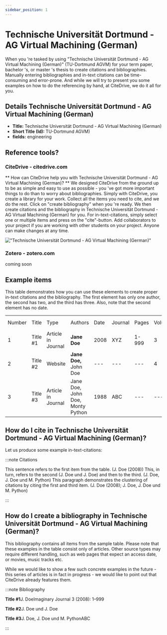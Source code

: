 ```yaml
---
sidebar_position: 1
---
```


# Technische Universität Dortmund - AG Virtual Machining (German)

When you 're tasked by using "Technische Universität Dortmund - AG Virtual Machining (German)" (TU-Dortmund AGVM) for your term paper, bachelor 's, or master 's thesis to create citations and bibliographies.
Manually entering bibliographies and in-text citations can be time-consuming and error-prone. And while we will try to present you some examples on how to do the referencing by hand, at CiteDrive, we do it all for you.

## Details  Technische Universität Dortmund - AG Virtual Machining (German)
* **Title:** Technische Universität Dortmund - AG Virtual Machining (German)
* **Short Title (Id):** TU-Dortmund AGVM)
* **fields:** engineering

## Reference tools?
### CiteDrive - citedrive.com
** How can CiteDrive help you with Technische Universität Dortmund - AG Virtual Machining (German)? **
We designed CiteDrive from the ground up to be as simple and easy to use as possible - you 've got more important things to do than to worry about bibliographies. Simply with CiteDrive, you create a library for your work. Collect all the items you need to cite, and we do the rest. Click on "create bibliography" when you 're ready. We then create citations and the bibliography in Technische Universität Dortmund - AG Virtual Machining (German) for you. For in-text-citations, simply select one or multiple items and press on the "cite"-button. Add collaborators to your project if you are working with other students on your project. Anyone can make changes at any time.


!["Technische Universität Dortmund - AG Virtual Machining (German)"](images/technische-universitat-dortmund--ag-virtual-machining-german.svg "Choose Technische Universität Dortmund - AG Virtual Machining (German) in the CiteDrive App")

### Zotero - zotero.com

coming soon

## Example items

This table demonstrates how you can use these elements to create proper in-text citations and the bibliography. The first element has only one author, the second has two, and the third has three. Also, note that the second element has no date.


<table>
  <tr>
   <td>Number
   </td>
   <td>Title
   </td>
   <td>Type
   </td>
   <td>Authors
   </td>
   <td>Date
   </td>
   <td>Journal
   </td>
   <td>Pages
   </td>
   <td>Volume
   </td>
   <td>Issue
   </td>
   <td>Access Date
   </td>
  </tr>
  <tr>
   <td>1
   </td>
   <td>Title #1
   </td>
   <td>Article in Journal
   </td>
   <td><strong>Jane Doe</strong>
   </td>
   <td>2008
   </td>
   <td>XYZ
   </td>
   <td>1-999
   </td>
   <td>3
   </td>
   <td>2
   </td>
   <td>--
   </td>
  </tr>
  <tr>
   <td>
2
   </td>
   <td>Title #2
   </td>
   <td>Website
   </td>
   <td><strong>Jane Doe, </strong>John Doe
   </td>
   <td>---
   </td>
   <td>---
   </td>
   <td>---
   </td>
   <td>4
   </td>
   <td>---
   </td>
   <td>2020-05-01
   </td>
  </tr>
  <tr>
   <td>3
   </td>
   <td>Title #3
   </td>
   <td>Article in Journal
   </td>
   <td>Jane Doe, John Doe, Monty Python
   </td>
   <td>1988
   </td>
   <td>ABC
   </td>
   <td>---
   </td>
   <td>---
   </td>
   <td>16
   </td>
   <td>---
   </td>
  </tr>
</table>



## How do I cite in  Technische Universität Dortmund - AG Virtual Machining (German)?

Let us produce some example in-text-citations:

:::note Citations


This sentence refers to the first item from the table. (J. Doe (2008)) This, in turn, refers to the second (J. Doe und J. Doe)
and then to the third.  (J. Doe, J. Doe und M. Python)
This paragraph demonstrates the clustering of citations by citing the first and third item. (J. Doe (2008); J. Doe, J. Doe und M. Python)

:::

## How do I create a bibliography in Technische Universität Dortmund - AG Virtual Machining (German)?

This bibliography contains all items from the sample table. Please note that these examples in the table consist only of articles. Other source types may require different handling, such as web pages that expect an access date, or movies, music tracks etc.

While we would like to show a few such concrete examples in the future - this series of articles is in fact in progress - we would like to point out that CiteDrive already features them.

:::note Bibliography

<b><b>Title #1</b></b>J. DoeImaginary Journal  3 (2008): 1–999

<b><b>Title #2</b></b>J. Doe und J. Doe

<b><b>Title #3</b></b>J. Doe, J. Doe und M. PythonABC



:::


        
